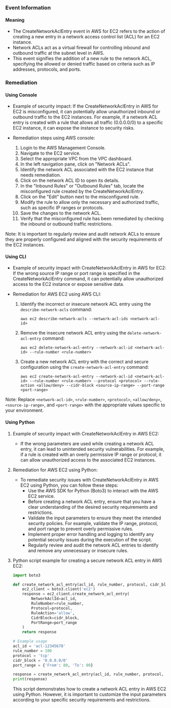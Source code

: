 
### Event Information

#### Meaning

- The CreateNetworkAclEntry event in AWS for EC2 refers to the action of creating a new entry in a network access control list (ACL) for an EC2 instance.
- Network ACLs act as a virtual firewall for controlling inbound and outbound traffic at the subnet level in AWS.
- This event signifies the addition of a new rule to the network ACL, specifying the allowed or denied traffic based on criteria such as IP addresses, protocols, and ports.

### Remediation

#### Using Console

- Example of security impact: If the CreateNetworkAclEntry in AWS for EC2 is misconfigured, it can potentially allow unauthorized inbound or outbound traffic to the EC2 instances. For example, if a network ACL entry is created with a rule that allows all traffic (0.0.0.0/0) to a specific EC2 instance, it can expose the instance to security risks.

- Remediation steps using AWS console:
  1. Login to the AWS Management Console.
  2. Navigate to the EC2 service.
  3. Select the appropriate VPC from the VPC dashboard.
  4. In the left navigation pane, click on "Network ACLs".
  5. Identify the network ACL associated with the EC2 instance that needs remediation.
  6. Click on the network ACL ID to open its details.
  7. In the "Inbound Rules" or "Outbound Rules" tab, locate the misconfigured rule created by the CreateNetworkAclEntry.
  8. Click on the "Edit" button next to the misconfigured rule.
  9. Modify the rule to allow only the necessary and authorized traffic, such as specific IP ranges or protocols.
  10. Save the changes to the network ACL.
  11. Verify that the misconfigured rule has been remediated by checking the inbound or outbound traffic restrictions.

Note: It is important to regularly review and audit network ACLs to ensure they are properly configured and aligned with the security requirements of the EC2 instances.

#### Using CLI

- Example of security impact with CreateNetworkAclEntry in AWS for EC2: If the wrong source IP range or port range is specified in the CreateNetworkAclEntry command, it can potentially allow unauthorized access to the EC2 instance or expose sensitive data.

- Remediation for AWS EC2 using AWS CLI:
  1. Identify the incorrect or insecure network ACL entry using the `describe-network-acls` command:
     ```
     aws ec2 describe-network-acls --network-acl-ids <network-acl-id>
     ```

  2. Remove the insecure network ACL entry using the `delete-network-acl-entry` command:
     ```
     aws ec2 delete-network-acl-entry --network-acl-id <network-acl-id> --rule-number <rule-number>
     ```

  3. Create a new network ACL entry with the correct and secure configuration using the `create-network-acl-entry` command:
     ```
     aws ec2 create-network-acl-entry --network-acl-id <network-acl-id> --rule-number <rule-number> --protocol <protocol> --rule-action <allow/deny> --cidr-block <source-ip-range> --port-range <port-range>
     ```

Note: Replace `<network-acl-id>`, `<rule-number>`, `<protocol>`, `<allow/deny>`, `<source-ip-range>`, and `<port-range>` with the appropriate values specific to your environment.

#### Using Python

1. Example of security impact with CreateNetworkAclEntry in AWS EC2:
   - If the wrong parameters are used while creating a network ACL entry, it can lead to unintended security vulnerabilities. For example, if a rule is created with an overly permissive IP range or protocol, it can allow unauthorized access to the associated EC2 instances.

2. Remediation for AWS EC2 using Python:
   - To remediate security issues with CreateNetworkAclEntry in AWS EC2 using Python, you can follow these steps:
     - Use the AWS SDK for Python (Boto3) to interact with the AWS EC2 service.
     - Before creating a network ACL entry, ensure that you have a clear understanding of the desired security requirements and restrictions.
     - Validate the input parameters to ensure they meet the intended security policies. For example, validate the IP range, protocol, and port range to prevent overly permissive rules.
     - Implement proper error handling and logging to identify any potential security issues during the execution of the script.
     - Regularly review and audit the network ACL entries to identify and remove any unnecessary or insecure rules.

3. Python script example for creating a secure network ACL entry in AWS EC2:
   ```python
   import boto3

   def create_network_acl_entry(acl_id, rule_number, protocol, cidr_block, port_range):
       ec2_client = boto3.client('ec2')
       response = ec2_client.create_network_acl_entry(
           NetworkAclId=acl_id,
           RuleNumber=rule_number,
           Protocol=protocol,
           RuleAction='allow',
           CidrBlock=cidr_block,
           PortRange=port_range
       )
       return response

   # Example usage
   acl_id = 'acl-12345678'
   rule_number = 100
   protocol = 'tcp'
   cidr_block = '0.0.0.0/0'
   port_range = {'From': 80, 'To': 80}

   response = create_network_acl_entry(acl_id, rule_number, protocol, cidr_block, port_range)
   print(response)
   ```
   This script demonstrates how to create a network ACL entry in AWS EC2 using Python. However, it is important to customize the input parameters according to your specific security requirements and restrictions.

